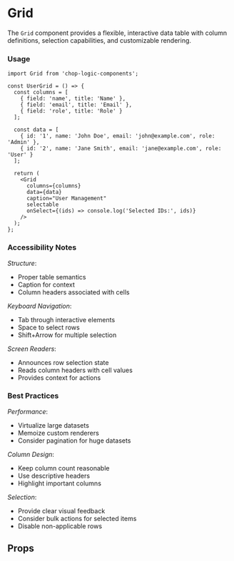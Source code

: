 
<Meta of={GridStories} title='Grid' />

# Grid

The `Grid` component provides a flexible, interactive data table with column definitions, selection capabilities, and customizable rendering.

### Usage

```tsx
import Grid from 'chop-logic-components';

const UserGrid = () => {
  const columns = [
    { field: 'name', title: 'Name' },
    { field: 'email', title: 'Email' },
    { field: 'role', title: 'Role' }
  ];

  const data = [
    { id: '1', name: 'John Doe', email: 'john@example.com', role: 'Admin' },
    { id: '2', name: 'Jane Smith', email: 'jane@example.com', role: 'User' }
  ];

  return (
    <Grid
      columns={columns}
      data={data}
      caption="User Management"
      selectable
      onSelect={(ids) => console.log('Selected IDs:', ids)}
    />
  );
};
```

### Accessibility Notes

_Structure_:
- Proper table semantics
- Caption for context
- Column headers associated with cells

_Keyboard Navigation_:
- Tab through interactive elements
- Space to select rows
- Shift+Arrow for multiple selection

_Screen Readers_:
- Announces row selection state
- Reads column headers with cell values
- Provides context for actions

### Best Practices

_Performance_:
- Virtualize large datasets
- Memoize custom renderers
- Consider pagination for huge datasets

_Column Design_:
- Keep column count reasonable
- Use descriptive headers
- Highlight important columns

_Selection_:
- Provide clear visual feedback
- Consider bulk actions for selected items
- Disable non-applicable rows

## Props

<Controls />